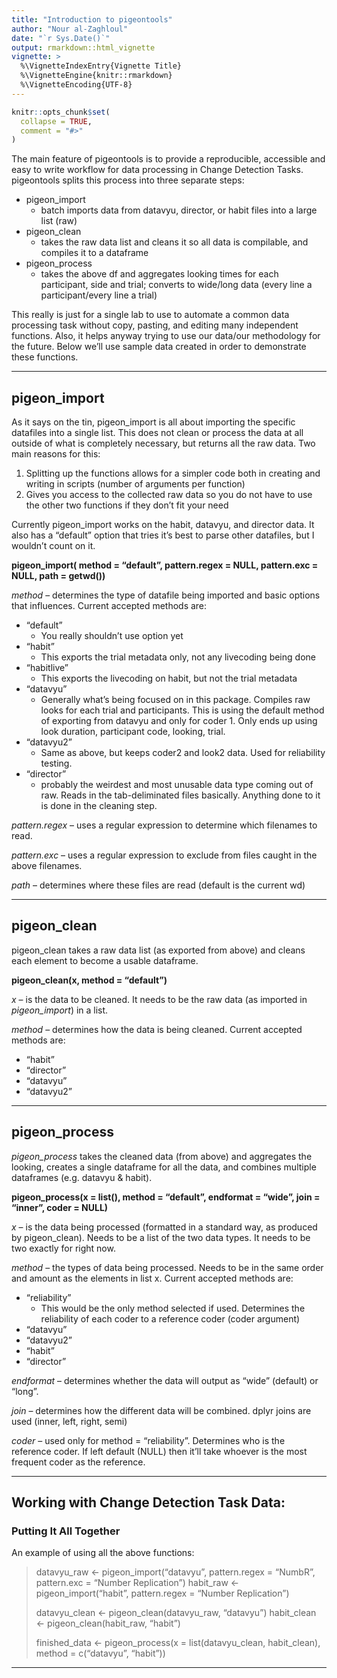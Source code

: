 ```yaml
---
title: "Introduction to pigeontools"
author: "Nour al-Zaghloul"
date: "`r Sys.Date()`"
output: rmarkdown::html_vignette
vignette: >
  %\VignetteIndexEntry{Vignette Title}
  %\VignetteEngine{knitr::rmarkdown}
  %\VignetteEncoding{UTF-8}
---
```


```r
knitr::opts_chunk$set(
  collapse = TRUE,
  comment = "#>"
)
```

The main feature of pigeontools is to provide a reproducible, accessible and easy to write workflow for data processing in Change Detection Tasks. pigeontools splits this process into three separate steps:    

* pigeon_import
    + batch imports data from datavyu, director, or habit files into a large list (raw)
* pigeon_clean
    + takes the raw data list and cleans it so all data is compilable, and compiles it to a dataframe
* pigeon_process
    + takes the above df and aggregates looking times for each participant, side and trial; converts to wide/long data (every line a participant/every line a trial)     

This really is just for a single lab to use to automate a common data processing task without copy, pasting, and editing many independent functions. Also, it helps anyway trying to use our data/our methodology for the future. Below we’ll use sample data created in order to demonstrate these functions.      

***     
## pigeon_import      

As it says on the tin, pigeon_import is all about importing the specific datafiles into a single list. This does not clean or process the data at all outside of what is completely necessary, but returns all the raw data. Two main reasons for this:     

1. Splitting up the functions allows for a simpler code both in creating and writing in scripts (number of arguments per function)
2. Gives you access to the collected raw data so you do not have to use the other two functions if they don’t fit your need

Currently pigeon_import works on the habit, datavyu, and director data. It also has a “default” option that tries it’s best to parse other datafiles, but I wouldn’t count on it. 

**pigeon_import( method = “default”, pattern.regex = NULL, pattern.exc = NULL, path = getwd())**

*method* -- determines the type of datafile being imported and basic options that influences. Current accepted methods are:    

* “default”
    + You really shouldn’t use option yet
* “habit”
    + This exports the trial metadata only, not any livecoding being done
* “habitlive”
    + This exports the livecoding on habit, but not the trial metadata
* “datavyu”
    + Generally what’s being focused on in this package. Compiles raw looks for each trial and participants. This is using the default method of exporting from datavyu and only for coder 1. Only ends up using look duration, participant code, looking, trial.
* "datavyu2"
    + Same as above, but keeps coder2 and look2 data. Used for reliability testing.
* “director”
    + probably the weirdest and most unusable data type coming out of raw. Reads in the tab-deliminated files basically. Anything done to it is done in the cleaning step.

*pattern.regex* -- uses a regular expression to determine which filenames to read.       

*pattern.exc* -- uses a regular expression to exclude from files caught in the above filenames.      

*path* -- determines where these files are read (default is the current wd)    

***     
## pigeon_clean     

pigeon_clean takes a raw data list (as exported from above) and cleans each element to become a usable dataframe. 


**pigeon_clean(x, method = "default")**      


*x* -- is the data to be cleaned. It needs to be the raw data (as imported in *pigeon_import*) in a list.    

*method* -- determines how the data is being cleaned. Current accepted methods are:    

* “habit”
* “director”
* “datavyu”
* "datavyu2"
    


***     
## pigeon_process     

*pigeon_process* takes the cleaned data (from above) and aggregates the looking, creates a single dataframe for all the data, and combines multiple dataframes (e.g. datavyu & habit).      

**pigeon_process(x = list(), method = "default", endformat = "wide", join = "inner", coder = NULL)**      

*x* -- is the data being processed (formatted in a standard way, as produced by pigeon_clean). Needs to be a list of the two data types. It needs to be two exactly for right now.     

*method* -- the types of data being processed. Needs to be in the same order and amount as the elements in list x. Current accepted methods are:    
 
* "reliability"
    + This would be the only method selected if used. Determines the reliability of each coder to a reference coder (coder argument)
* "datavyu"
* "datavyu2"
* "habit"
* "director"

*endformat* -- determines whether the data will output as "wide" (default) or "long".     

*join* -- determines how the different data will be combined. dplyr joins are used (inner, left, right, semi)     

*coder* -- used only for method = "reliability". Determines who is the reference coder. If left default (NULL) then it'll take whoever is the most frequent coder as the reference.

***
## Working with Change Detection Task Data:
### Putting It All Together

An example of using all the above functions:

> datavyu_raw <- pigeon_import("datavyu", pattern.regex = "NumbR", pattern.exc = "Number Replication")
> habit_raw <- pigeon_import("habit", pattern.regex = "Number Replication")
>
> datavyu_clean <- pigeon_clean(datavyu_raw, "datavyu")
> habit_clean <- pigeon_clean(habit_raw, "habit")
>
> finished_data <- pigeon_process(x = list(datavyu_clean, habit_clean),
>                                 method = c("datavyu", "habit"))       


***     
<!-- ### Datasets: pigeonCDT family       -->

<!-- To explore Change Detection Task data cleaning and processing we need data to use. Included in pigeontools is the pigeonCDT family of sample datasets. These are:       -->

<!-- * pigeonCDT_rawfiles ??? -->
<!-- * pigeonCDT_rawbit -->
<!-- * pigeonCDT_rawvyu -->
<!-- * pigeonCDT_rawter -->
<!-- * pigeonCDT_cleanbit -->
<!-- * pigeonCDT_cleanvyu -->
<!-- * pigeonCDT_cleanter -->

<!-- For raw & clean habit, datavyu, and director data respectively.  -->


